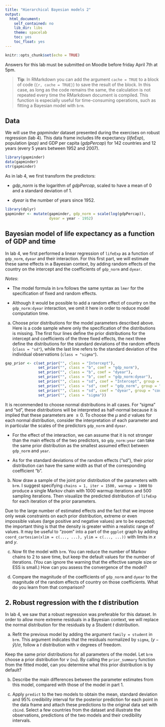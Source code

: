 ```yaml
---
title: "Hierarchical Bayesian models 2"
output:
  html_document:
    self_contained: no
    lib_dir: libs
    theme: spacelab
    toc: yes
    toc_float: yes
---
```


```r
knitr::opts_chunk$set(echo = TRUE)
```

Answers for this lab must be submitted on Moodle before friday April 7th at 5pm.

> **Tip**: In RMarkdown you can add the argument `cache = TRUE` to a block of code (`{r, cache = TRUE}`) to save the result of the block. In this case, as long as the code remains the same, the calculation is not repeated every time the RMarkdown document is compiled. This function is especially useful for time-consuming operations, such as fitting a Bayesian model with `brm`.

## Data

We will use the *gapminder* dataset presented during the exercises on robust regression (lab 4). This data frame includes life expectancy (*lifeExp*), population (*pop)* and GDP per capita (*gdpPercap*) for 142 countries and 12 years (every 5 years between 1952 and 2007).

```r
library(gapminder)
data(gapminder)
str(gapminder)
```

As in lab 4, we first transform the predictors:

- *gdp_norm* is the logarithm of *gdpPercap*, scaled to have a mean of 0 and a standard deviation of 1.

- *dyear* is the number of years since 1952.

```r
library(dplyr)
gapminder <- mutate(gapminder, gdp_norm = scale(log(gdpPercap)), 
                    dyear = year - 1952)
```


## Bayesian model of life expectancy as a function of GDP and time

In lab 4, we first performed a linear regression of `lifeExp` as a function of `gdp_norm`, `dyear` and their interaction. For this first part, we will estimate these same effects in a Bayesian context, by adding random effects of the country on the intercept and the coefficients of `gdp_norm` and `dyear`.

*Notes*:

- The model formula in `brm` follows the same syntax as `lmer` for the specification of fixed and random effects.

- Although it would be possible to add a random effect of country on the `gdp_norm:dyear` interaction, we omit it here in order to reduce model computation time.


a) Choose prior distributions for the model parameters described above. Here is a code sample where only the specification of the distributions is missing. The first four lines define the prior distributions for the intercept and coefficients of the three fixed effects, the next three define the distributions for the standard deviations of the random effects (`class = "sd"`), while the last line refers to the standard deviation of the individual observations (`class = "sigma"`).

```r
gap_prior <- c(set_prior("", class = "Intercept"),
               set_prior("", class = "b", coef = "gdp_norm"),
               set_prior("", class = "b", coef = "dyear"),
               set_prior("", class = "b", coef = "gdp_norm:dyear"),
               set_prior("", class = "sd", coef = "Intercept", group = "country"),
               set_prior("", class = "sd", coef = "gdp_norm", group = "country"),
               set_prior("", class = "sd", coef = "dyear", group = "country"),
               set_prior("", class = "sigma"))
```

It is recommended to choose normal distributions in all cases. For "sigma" and "sd", these distributions will be interpreted as half-normal because it is implied that these parameters are $\geq 0$. To choose the $\mu$ and $\sigma$ values for each normal distribution, consider the interpretation of each parameter and in particular the scales of the predictors `gdp_norm` and `dyear`.

- For the effect of the interaction, we can assume that it is not stronger than the main effects of the two predictors, so `gdp_norm:year` can take the same prior distribution as the smallest assumed effect between `gdp_norm` and `year`. 

- As for the standard deviations of the random effects ("sd"), their prior distribution can have the same width as that of the corresponding coefficient "b".

b) Now draw a sample of the joint prior distribution of the parameters with `brm`. I suggest specifying `chains = 1, iter = 1500, warmup = 1000` to produce a single Markov chain with 1000 warmup iterations and 500 sampling iterations. Then visualize the predicted distribution of `lifeExp` for each iteration of the prior parameters. 

Due to the large number of estimated effects and the fact that we impose only weak constraints on each prior distribution, extreme or even impossible values (large positive and negative values) are to be expected; the important thing is that the density is greater within a realistic range of values. It may be useful to "zoom" into a part of the `ggplot` graph by adding `coord_cartesian(xlim = c(..., ...), ylim = c(..., ...))` with limits in $x$ and $y$.

c) Now fit the model with `brm`. You can reduce the number of Markov chains to 2 to save time, but keep the default values for the number of iterations. (You can ignore the warning that the effective sample size or ESS is small.) How can you assess the convergence of the model?

d) Compare the magnitude of the coefficients of `gdp_norm` and `dyear` to the magnitude of the random effects of country on those coefficients. What do you learn from that comparison?


## 2. Robust regression with the $t$ distribution

In lab 4, we saw that a robust regression was preferable for this dataset. In order to allow more extreme residuals in a Bayesian context, we will replace the normal distribution for the residuals by a Student $t$ distribution.

a) Refit the previous model by adding the argument `family = student` in `brm`. This argument indicates that the residuals normalized by `sigma`, $(y - \hat{y})/\sigma$, follow a $t$ distribution with $\nu$ degrees of freedom. 

Keep the same prior distributions for all parameters of the model. Let `brm` choose a prior distribution for $\nu$ (`nu`). By calling the `prior_summary` function from the fitted model, can you determine what this prior distribution is by default?

b) Describe the main differences between the parameter estimates from this model, compared with those of the model in part 1.

c) Apply `predict` to the two models to obtain the mean, standard deviation and 95%  credibility interval for the posterior prediction for each point in the data frame and attach these predictions to the original data set with `cbind`. Select a few countries from the dataset and illustrate the observations, predictions of the two models and their credibility intervals.
